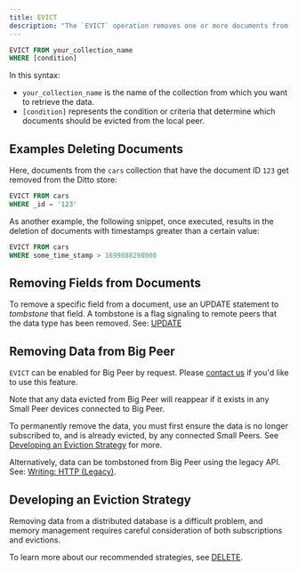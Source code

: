 ```yaml
---
title: EVICT
description: "The `EVICT` operation removes one or more documents from the local Ditto store, deleting them entirely without flagging (`tombstone`) as deleted to remote peers:"
---
```


```sql DQL
EVICT FROM your_collection_name
WHERE [condition]
```

In this syntax:

- `your_collection_name` is the name of the collection from which you want to retrieve the data.
- `[condition]` represents the condition or criteria that determine which documents should be evicted from the local peer.

## Examples Deleting Documents

Here, documents from the `cars` collection that have the document ID `123` get removed from the Ditto store:


```sql DQL
EVICT FROM cars
WHERE _id = '123'
```

As another example, the following snippet, once executed, results in the deletion of documents with timestamps greater than a certain value:


```sql DQL
EVICT FROM cars
WHERE some_time_stamp > 1699888298000
```


## Removing Fields from Documents

To remove a specific field from a document, use an UPDATE statement to *tombstone* that field. A tombstone is a flag signaling to remote peers that the  data type has been removed. See: [UPDATE](/dql/update)

## Removing Data from Big Peer

`EVICT` can be enabled for Big Peer by request. Please [contact us](/support/contact-us) if you'd like to use this feature.

Note that any data evicted from Big Peer will reappear if it exists in any Small Peer devices connected to Big Peer.

To permanently remove the data, you must first ensure the data is no longer subscribed to, and is already evicted, by any connected Small Peers. See [Developing an Eviction Strategy](#developing-an-eviction-strategy) for more.

Alternatively, data can be tombstoned from Big Peer using the legacy API. See: [Writing: HTTP (Legacy)](/cloud/http-api/legacy/writing-http-legacy#remove).

## Developing an Eviction Strategy

Removing data from a distributed database is a difficult problem, and memory management requires careful consideration of both subscriptions and evictions.

To learn more about our recommended strategies, see [DELETE](/sdk/latest/crud/delete).
